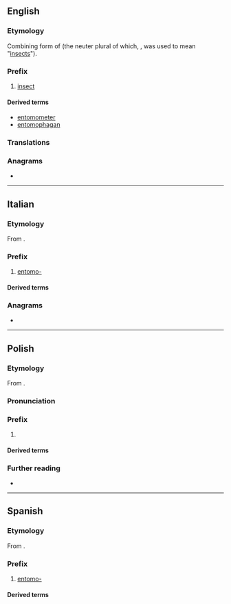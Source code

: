 ==English==

===Etymology===
Combining form of {{der|en|grc|ἔντομος||dissected}} (the neuter plural of which, {{m|grc|ἔντομα}}, was used to mean "[[insects]]").

===Prefix===
{{en-prefix}}

# [[insect]]

====Derived terms====
{{prefixsee|en}}
* [[entomometer]]
* [[entomophagan]]

===Translations===
{{trans-top}}
{{trans-mid}}
{{trans-bottom}}

===Anagrams===
* {{anagrams|en|a=emnoot|moonet|omento-}}

----

==Italian==

===Etymology===
From {{der|it|grc|ἔντομος||dissected}}.

===Prefix===
{{head|it|prefix}}

# [[#English|entomo-]]

====Derived terms====
{{prefixsee|it}}

===Anagrams===
* {{anagrams|it|a=emnoot|moneto|monetò|omento|temono}}

----

==Polish==

===Etymology===
From {{der|pl|grc|ἔντομος}}.

===Pronunciation===
{{pl-p}}
{{rfap|pl}}

===Prefix===
{{head|pl|prefix}}

# {{non-gloss definition|[[entomo-]]}}
#: {{prefixusex|pl|-fag|entomofag}}

====Derived terms====
{{prefixsee|pl}}

===Further reading===
* {{R:PWN}}

----

==Spanish==

===Etymology===
From {{der|es|grc|ἔντομος||dissected}}.

===Prefix===
{{head|es|prefix}}

# [[#English|entomo-]]

====Derived terms====
{{prefixsee|es}}